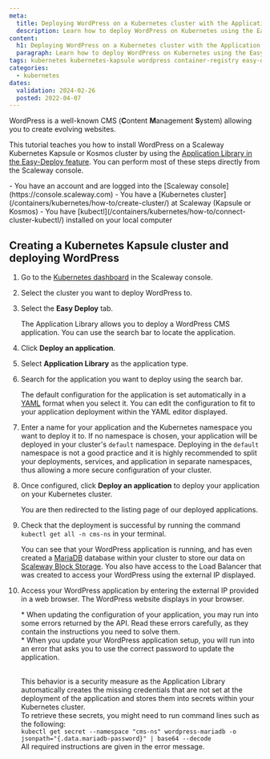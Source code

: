 ```yaml
---
meta:
  title: Deploying WordPress on a Kubernetes cluster with the Application Library
  description: Learn how to deploy WordPress on Kubernetes using the Easy Deploy feature in a few clicks
content:
  h1: Deploying WordPress on a Kubernetes cluster with the Application Library
  paragraph: Learn how to deploy WordPress on Kubernetes using the Easy Deploy feature in a few clicks
tags: kubernetes kubernetes-kapsule wordpress container-registry easy-deploy deploy containerized-application docker
categories:
  - kubernetes
dates:
  validation: 2024-02-26
  posted: 2022-04-07
---
```


WordPress is a well-known CMS (**C**ontent **M**anagement **S**ystem) allowing you to create evolving websites.

This tutorial teaches you how to install WordPress on a Scaleway Kubernetes Kapsule or Kosmos cluster by using the [Application Library in the Easy-Deploy feature](/containers/kubernetes/how-to/enable-easy-deploy/). 
You can perform most of these steps directly from the Scaleway console.

<Macro id="iam-requirements" />
 
<Message type="requirement">
  - You have an account and are logged into the [Scaleway console](https://console.scaleway.com)
  - You have a [Kubernetes cluster](/containers/kubernetes/how-to/create-cluster/) at Scaleway (Kapsule or Kosmos)
  - You have [kubectl](/containers/kubernetes/how-to/connect-cluster-kubectl/) installed on your local computer
</Message>

## Creating a Kubernetes Kapsule cluster and deploying WordPress

1. Go to the [Kubernetes dashboard](https://console.scaleway.com/kapsule/clusters) in the Scaleway console.
2. Select the cluster you want to deploy WordPress to.
3. Select the **Easy Deploy** tab.
    <Lightbox src="scaleway-kubernetes-easy-deploy.webp" alt="" />

    The Application Library allows you to deploy a WordPress CMS application. You can use the search bar to locate the application. 
4. Click **Deploy an application**.
5. Select **Application Library** as the application type.
    <Lightbox src="scaleway-kubernetes-deploy-app.webp" alt="" />
6. Search for the application you want to deploy using the search bar.
    <Lightbox scr="scaleway-kubernetes-wordpress-app.webp" alt="" />

    The default configuration for the application is set automatically in a [YAML](https://yaml.org) format when you select it.
    You can edit the configuration to fit to your application deployment within the YAML editor displayed.

    <Lightbox src="scaleway-kubernetes-yaml-editor.webp" alt="" />
7. Enter a name for your application and the Kubernetes namespace you want to deploy it to.
    <Message type="important">
      If no namespace is chosen, your application will be deployed in your cluster's `default` namespace. Deploying in the `default` namespace is not a good practice and it is highly recommended to split your deployments, services, and application in separate namespaces, thus allowing a more secure configuration of your cluster.
    </Message>
8. Once configured, click **Deploy an application** to deploy your application on your Kubernetes cluster.
    <Lightbox src="scaleway-kubernetes-deploy-app-summary.webp" alt="" />

    You are then redirected to the listing page of our deployed applications.

    <Lightbox src="scaleway-kubernetes-deployed-apps-list.webp" alt="" />
9. Check that the deployment is successful by running the command `kubectl get all -n cms-ns` in your terminal.
    <Lightbox src="scaleway-kubernetes-kubectl-all.webp" alt="" />

    You can see that your WordPress application is running, and has even created a [MariaDB](https://mariadb.org/) database within your cluster to store our data on [Scaleway Block Storage](https://www.scaleway.com/en/object-storage/).
    You also have access to the Load Balancer that was created to access your WordPress using the external IP displayed.
10. Access your WordPress application by entering the external IP provided in a web browser. The WordPress website displays in your browser.
    <Lightbox src="scaleway-kubernetes-wordpress.webp" alt="" />

    <Message type="note">
    * When updating the configuration of your application, you may run into some errors returned by the API. Read these errors carefully, as they contain the instructions you need to solve them.<br />
    * When you update your WordPress application setup, you will run into an error that asks you to use the correct password to update the application.<br /><br /> 

    This behavior is a security measure as the Application Library automatically creates the missing credentials that are not set at the deployment of the application and stores them into secrets within your Kubernetes cluster.<br />
    To retrieve these secrets, you might need to run command lines such as the following:<br />
    `kubectl get secret --namespace "cms-ns" wordpress-mariadb -o jsonpath="{.data.mariadb-password}" | base64 --decode`<br /> 
    All required instructions are given in the error message.
    </Message>

